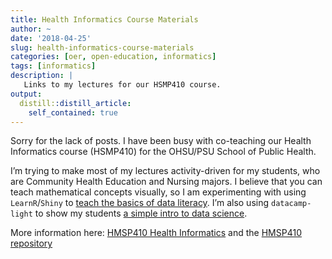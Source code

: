 ```yaml
---
title: Health Informatics Course Materials
author: ~
date: '2018-04-25'
slug: health-informatics-course-materials
categories: [oer, open-education, informatics]
tags: [informatics]
description: |
   Links to my lectures for our HSMP410 course.  
output:
  distill::distill_article:
    self_contained: true
---
```


Sorry for the lack of posts. I have been busy with co-teaching our Health Informatics course (HSMP410) for the OHSU/PSU School of Public Health. 

I'm trying to make most of my lectures activity-driven for my students, who are Community Health Education and Nursing majors. I believe that you can teach mathematical concepts visually, so I am experimenting with using `LearnR`/`Shiny` to [teach the basics of data literacy](https://tladeras.shinyapps.io/dataLiteracy/). I'm also using `datacamp-light` to show my students [a simple intro to data science](http://laderast.github.io/HSMP410/week4.2/). 

More information here: [HMSP410 Health Informatics](https://laderast.github.io/HSMP410/) and the [HMSP410 repository](https://github.com/laderast/HSMP410/)